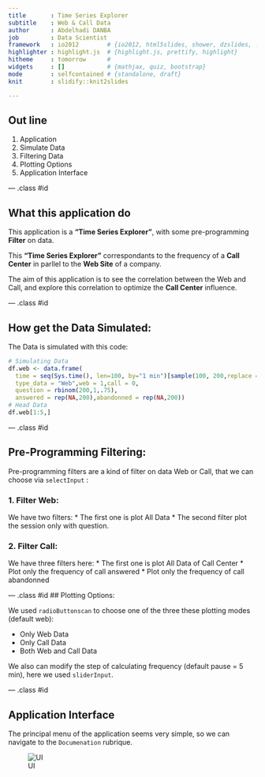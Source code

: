 ```yaml
---
title       : Time Series Explorer
subtitle    : Web & Call Data
author      : Abdelhadi DANBA
job         : Data Scientist
framework   : io2012        # {io2012, html5slides, shower, dzslides, ...}
highlighter : highlight.js  # {highlight.js, prettify, highlight}
hitheme     : tomorrow      # 
widgets     : []            # {mathjax, quiz, bootstrap}
mode        : selfcontained # {standalone, draft}
knit        : slidify::knit2slides

---
```



## Out line

1. Application
2. Simulate Data
3. Filtering Data
4. Plotting Options
5. Application Interface

--- .class #id 

## What this application do
  
This application is a **"Time Series Explorer"**, with some pre-programming **Filter** on data.

This **"Time Series Explorer"** correspondants to the frequency of a **Call Center** in parllel to the **Web Site** of a company.

The aim of this application is to see the correlation between the Web and Call, and explore this correlation to optimize the **Call Center** influence.


--- .class #id 

## How get the Data Simulated: 

The Data is simulated with this code:
  
```r
# Simulating Data
df.web <- data.frame(
  time = seq(Sys.time(), len=100, by="1 min")[sample(100, 200,replace = TRUE)],
  type_data = "Web",web = 1,call = 0,
  question = rbinom(200,1,.75),
  answered = rep(NA,200),abandonned = rep(NA,200))
# Head Data
df.web[1:5,]
```


--- .class #id 

## Pre-Programming Filtering:

Pre-programming filters are a kind of filter on data Web or Call, that we can choose via `selectInput` :

### 1. Filter Web:
We have two filters:
* The first one is plot All Data
* The second filter plot the session only with question.

### 2. Filter Call:
We have three filters here:
* The first one is plot All Data of Call Center
* Plot only the frequency of call answered
* Plot only the frequency of call abandonned

--- .class #id 
## Plotting Options:

We used `radioButtonscan` to choose one of the three these plotting modes (default web):
  
* Only Web Data
* Only Call Data
* Both Web and Call Data

We also can modify the step of calculating frequency (default pause = 5 min), here we used `sliderInput`.


--- .class #id 

## Application Interface 

The principal menu of the application seems very simple, so we can navigate to the `Documenation` rubrique.

![UI](/Users/danba95/Desktop/slidify/apppres/assets/img/interface_application.jpg)


